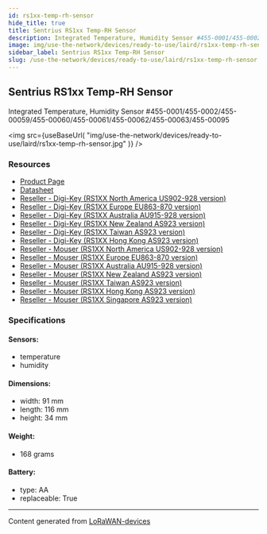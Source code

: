 ```yaml
---
id: rs1xx-temp-rh-sensor
hide_title: true
title: Sentrius RS1xx Temp-RH Sensor
description: Integrated Temperature, Humidity Sensor #455-0001/455-0002/455-00059/455-00060/455-00061/455-00062/455-00063/455-00095
image: img/use-the-network/devices/ready-to-use/laird/rs1xx-temp-rh-sensor.jpg
sidebar_label: Sentrius RS1xx Temp-RH Sensor
slug: /use-the-network/devices/ready-to-use/laird/rs1xx-temp-rh-sensor
---
```



## Sentrius RS1xx Temp-RH Sensor

Integrated Temperature, Humidity Sensor #455-0001/455-0002/455-00059/455-00060/455-00061/455-00062/455-00063/455-00095

<img
src={useBaseUrl(
"img/use-the-network/devices/ready-to-use/laird/rs1xx-temp-rh-sensor.jpg"
)}
/>

### Resources

- [Product Page](https://www.lairdconnect.com/wireless-modules/lorawan-solutions/sentrius-rs1xx-lora-enabled-sensors)
- [Datasheet](https://www.lairdconnect.com/documentation/sentrius-rs1xx-configuration-guide-v112)
- [Reseller - Digi-Key (RS1XX North America US902-928 version)](https://www.digikey.com/en/products/detail/laird-connectivity-inc/455-0001/8023006)
- [Reseller - Digi-Key (RS1XX Europe EU863-870 version)](https://www.digikey.co.uk/product-detail/en/laird-connectivity-inc/455-0002/455-0002-ND/8023004)
- [Reseller - Digi-Key (RS1XX Australia AU915-928 version)](https://www.digikey.com/en/products/detail/laird-connectivity-inc/455-00062/10639013?s=N4IgTCBcDaICwFYEFoAM6BsEC6BfIA)
- [Reseller - Digi-Key (RS1XX New Zealand AS923 version)](https://www.digikey.com/en/products/detail/laird-connectivity-inc/455-00060/10639021?s=N4IgTCBcDaICwFYEFoAM6BsqQF0C%2BQA)
- [Reseller - Digi-Key (RS1XX Taiwan AS923 version)](https://www.digikey.com/en/products/detail/laird-connectivity-inc/455-00059/10639011?s=N4IgTCBcDaICwFYEFoAM6EE4QF0C%2BQA)
- [Reseller - Digi-Key (RS1XX Hong Kong AS923 version)](https://www.digikey.com/en/products/detail/laird-connectivity-inc/455-00061/10639025?s=N4IgTCBcDaICwFYEFoAM6BsBGEBdAvkA)
- [Reseller - Mouser (RS1XX North America US902-928 version)](https://www.mouser.com/ProductDetail/Laird-Connectivity/455-0001?qs=f9yNj16SXrLHWGWgPjEnvQ%3D%3D)
- [Reseller - Mouser (RS1XX Europe EU863-870 version)](https://www.mouser.co.uk/ProductDetail/Laird-Connectivity/455-0002/?qs=f9yNj16SXrIAaoVm5TkfuA%3D%3D)
- [Reseller - Mouser (RS1XX Australia AU915-928 version)](https://www.mouser.com/ProductDetail/Laird-Connectivity/455-00062?qs=%2Fha2pyFaduiVPYR7juSnK7Z5c85KXbBGXG2burRb%252Bu%2Fiv4fNSMhC1g%3D%3D)
- [Reseller - Mouser (RS1XX New Zealand AS923 version)](https://www.mouser.com/ProductDetail/Laird-Connectivity/455-00060?qs=%2Fha2pyFaduiVPYR7juSnK4HtmUbAGQ%2FyY9G5NV4%2F5WnloWmX%2FDVRmg%3D%3D)
- [Reseller - Mouser (RS1XX Taiwan AS923 version)](https://www.mouser.com/ProductDetail/Laird-Connectivity/455-00059?qs=%2Fha2pyFadug275OP%2F%252BIeOGqsiPUjgBUS3ujP7OCtiSiqAKHYcWnchQ%3D%3D)
- [Reseller - Mouser (RS1XX Hong Kong AS923 version)](https://www.mouser.com/ProductDetail/Laird-Connectivity/455-00061?qs=%2Fha2pyFaduiVPYR7juSnK65B4wN7scy2iXni0py6MqHs2gndLUPjTA%3D%3D)
- [Reseller - Mouser (RS1XX Singapore AS923 version)](https://www.mouser.com/ProductDetail/Laird-Connectivity/455-00095?qs=W%2FMpXkg%252BdQ5CxdiDQv0Dww%3D%3D)

### Specifications

#### Sensors:
- temperature
- humidity
#### Dimensions:
- width: 91 mm
- length: 116 mm
- height: 34 mm
#### Weight: 
- 168 grams
#### Battery: 
- type: AA
- replaceable: True



---
Content generated from [LoRaWAN-devices](https://github.com/TheThingsNetwork/lorawan-devices)